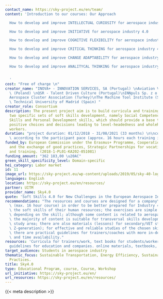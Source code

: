 ```yaml
---
contact_name: https://sky-project.eu/en/team/
content: 'Introduction to our courses: Our Approach

  How to develop and improve INTELLECTUAL CURIOSITY for aerospace industry 4.0

  How to develop and improve INITIATIVE for aerospace industry 4.0

  How to develop and improve COGNITIVE FLEXIBILITY for aerospace industry 4.0

  How to develop and improve CRITICAL THINKING for aerospace industry 4.0

  How to develop and improve CHANGE ADAPTABILITY for aerospace industry 4.0

  How to develop and improve ANALITYCAL THINKING for aerospace industry 4.0


  '
cost: "Free of charge \n"
creator_name: "INOVA+ - INNOVATION SERVICES, SA (Portugal) \nAviation Valley Association\
  \ (Poland) \nQSR - Talent Driven Culture (Portugal)\nINNpuls Sp. z o.o. - (Poland)\n\
  Aerospace Cluster Association (Turkey)\nThe Machine Tool Institute (Spain)\nThe\
  \ Technical University of Madrid (Spain) "
creator_role: Consortium
description: The present project aim is to build curricula and training modules around
  two specific sets of soft skills development, namely Social Competencies, Character-Building
  Skills and Personal Development skills, which should provide a base to make relevant
  positive choices and decisions leading to level-headedness and wholeheartedness
  workers.
duration: "project duration: 01/12/2018 - 31/08/2021 (33 months) \n\ncourses duration:\
  \ according to the participant pace (approx. 16 hours each training in-class module) "
funded_by: European Commission under the Erasmus+ Programme, Cooperation for innovation
  and the exchange of good practices, Strategic Partnerships for vocational education
  and training. (2018-1-PL01-KA202-051081)
funding_amount: "362 183,00 \u20AC"
green_skill_specificity_level: Domain-specific
hei_category: Labor market
id: 11
image_url: https://sky-project.eu/wp-content/uploads/2019/05/sky-40-logo-06.png
languages: English
location: https://sky-project.eu/en/resources/
partner: UITM
provider_name: Sky4.0
quote: 'Soft Skills 4.0 for New Challenges in the European Aerospace Industry '
recommendations: "The resources and courses are designed for a company\u2019s needs\
  \ (max. 16 hour course) in order to be better prepared for Industry 4.0 by improving\
  \ the soft skills of their human resources; the exercises are simple and diverse,\
  \ depending on the skill; although some content is related to aerospace workplace,\
  \ the majority of content is suitable for transversal skills development for any\
  \ study area; there are also materials (lessons) for secondary/VET students (targeting\
  \ Z-generation); for effective and reliable studies of the chosen skills \u2013\
  \ there are practical guidelines for trainers/coaches with more in-depth approach\
  \ and time availability."
resources: 'Curricula for trainers/work, text books for students/workers and implementation
  guidelines for education and companies. online materials, textbooks, Moodle Platform '
target_audience: Students in aerospace industry
thematic_focus: Sustainable Transportation, Energy Efficiency, Sustainable Business
  Practices.
title: Sky4.0
type: Educational Program, course, Course, Workshop
url_initiative: https://sky-project.eu/en/
url_resources: https://sky-project.eu/en/resources/
---
```


{{< meta description >}}